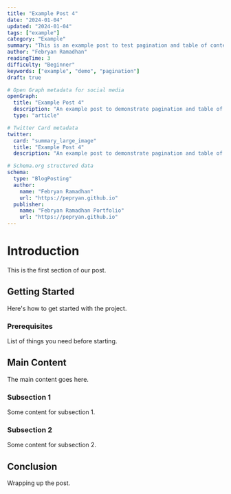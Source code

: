 ```yaml
---
title: "Example Post 4"
date: "2024-01-04"
updated: "2024-01-04"
tags: ["example"]
category: "Example"
summary: "This is an example post to test pagination and table of contents"
author: "Febryan Ramadhan"
readingTime: 3
difficulty: "Beginner"
keywords: ["example", "demo", "pagination"]
draft: true

# Open Graph metadata for social media
openGraph:
  title: "Example Post 4"
  description: "An example post to demonstrate pagination and table of contents features."
  type: "article"

# Twitter Card metadata
twitter:
  card: "summary_large_image"
  title: "Example Post 4"
  description: "An example post to demonstrate pagination and table of contents features."

# Schema.org structured data
schema:
  type: "BlogPosting"
  author:
    name: "Febryan Ramadhan"
    url: "https://pepryan.github.io"
  publisher:
    name: "Febryan Ramadhan Portfolio"
    url: "https://pepryan.github.io"
---
```


# Introduction
This is the first section of our post.

## Getting Started
Here's how to get started with the project.

### Prerequisites
List of things you need before starting.

## Main Content
The main content goes here.

### Subsection 1
Some content for subsection 1.

### Subsection 2
Some content for subsection 2.

## Conclusion
Wrapping up the post.